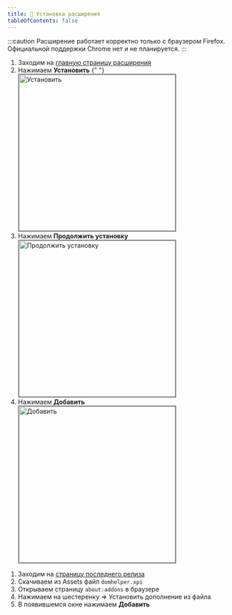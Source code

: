 ```yaml
---
title: 🔧 Установка расширения
tableOfContents: false
---
```



:::caution
Расширение работает корректно только с браузером Firefox. Официальной поддержки Chrome нет и не планируется.
:::

<Tabs>

<TabItem label="Автоматически" icon="setting">
<Card>

1.  Заходим на [главную страницу расширения](https://authfailed.github.io/domru-helper/)
2.  Нажимаем **Установить**
    {" "}
    <img
      src="/domru-helper/images/setup-install.png"
      alt="Установить"
      width="350px"
      style="border: 2px solid grey;"
    />
3.  Нажимаем **Продолжить установку**
    <img
      src="/domru-helper/images/setup-continueinstall.png"
      alt="Продолжить установку"
      width="350px"
      style="border: 2px solid grey;"
    />
4.  Нажимаем **Добавить**
    <img
      src="/domru-helper/images/setup-add.png"
      alt="Добавить"
      width="350px"
      style="border: 2px solid grey;"
    />

</Card>
</TabItem>

<TabItem label="Вручную" icon="setting">
<Card>

1. Заходим на [страницу последнего релиза](https://github.com/AuthFailed/domru-helper/releases/latest)
2. Скачиваем из Assets файл `domhelper.xpi`
3. Открываем страницу `about:addons` в браузере
4. Нажимаем на шестеренку => Установить дополнение из файла
5. В появившемся окне нажимаем **Добавить**

</Card>
</TabItem>

</Tabs>
